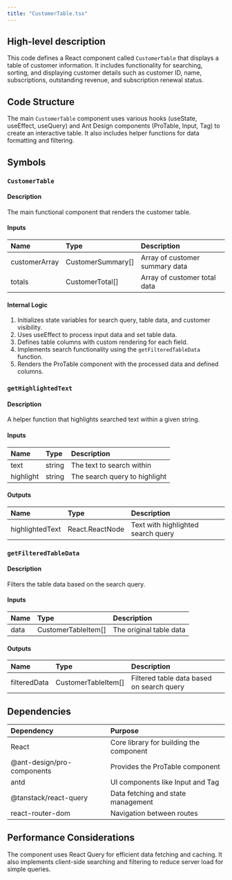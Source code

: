 ```yaml
---
title: "CustomerTable.tsx"
---
```


## High-level description
This code defines a React component called `CustomerTable` that displays a table of customer information. It includes functionality for searching, sorting, and displaying customer details such as customer ID, name, subscriptions, outstanding revenue, and subscription renewal status.

## Code Structure
The main `CustomerTable` component uses various hooks (useState, useEffect, useQuery) and Ant Design components (ProTable, Input, Tag) to create an interactive table. It also includes helper functions for data formatting and filtering.

## Symbols

### `CustomerTable`
#### Description
The main functional component that renders the customer table.

#### Inputs
| Name | Type | Description |
|:-----|:-----|:------------|
| customerArray | CustomerSummary[] | Array of customer summary data |
| totals | CustomerTotal[] | Array of customer total data |

#### Internal Logic
1. Initializes state variables for search query, table data, and customer visibility.
2. Uses useEffect to process input data and set table data.
3. Defines table columns with custom rendering for each field.
4. Implements search functionality using the `getFilteredTableData` function.
5. Renders the ProTable component with the processed data and defined columns.

### `getHighlightedText`
#### Description
A helper function that highlights searched text within a given string.

#### Inputs
| Name | Type | Description |
|:-----|:-----|:------------|
| text | string | The text to search within |
| highlight | string | The search query to highlight |

#### Outputs
| Name | Type | Description |
|:-----|:-----|:------------|
| highlightedText | React.ReactNode | Text with highlighted search query |

### `getFilteredTableData`
#### Description
Filters the table data based on the search query.

#### Inputs
| Name | Type | Description |
|:-----|:-----|:------------|
| data | CustomerTableItem[] | The original table data |

#### Outputs
| Name | Type | Description |
|:-----|:-----|:------------|
| filteredData | CustomerTableItem[] | Filtered table data based on search query |

## Dependencies
| Dependency | Purpose |
|:-----------|:--------|
| React | Core library for building the component |
| @ant-design/pro-components | Provides the ProTable component |
| antd | UI components like Input and Tag |
| @tanstack/react-query | Data fetching and state management |
| react-router-dom | Navigation between routes |

## Performance Considerations
The component uses React Query for efficient data fetching and caching. It also implements client-side searching and filtering to reduce server load for simple queries.